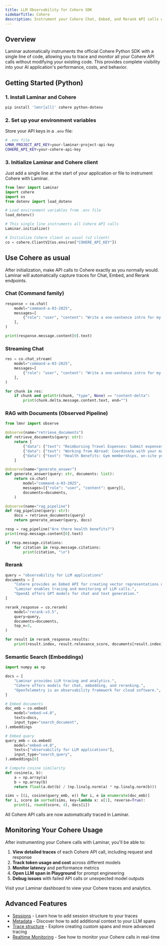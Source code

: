 ```yaml
---
title: LLM Observability for Cohere SDK
sidebarTitle: Cohere
description: Instrument your Cohere Chat, Embed, and Rerank API calls with Laminar
---
```


## Overview

Laminar automatically instruments the official Cohere Python SDK with a single line of code, allowing you to trace and monitor all your Cohere API calls without modifying your existing code. This provides complete visibility into your AI application's performance, costs, and behavior.

## Getting Started (Python)

### 1. Install Laminar and Cohere

```bash
pip install 'lmnr[all]' cohere python-dotenv
```

### 2. Set up your environment variables

Store your API keys in a `.env` file:

```bash
# .env file
LMNR_PROJECT_API_KEY=your-laminar-project-api-key
COHERE_API_KEY=your-cohere-api-key
```

### 3. Initialize Laminar and Cohere client

Just add a single line at the start of your application or file to instrument Cohere with Laminar.

```python
from lmnr import Laminar
import cohere
import os
from dotenv import load_dotenv

# Load environment variables from .env file
load_dotenv()

# This single line instruments all Cohere API calls
Laminar.initialize()

# Initialize Cohere client as usual (v2 client)
co = cohere.ClientV2(os.environ["COHERE_API_KEY"])
```

## Use Cohere as usual

After initialization, make API calls to Cohere exactly as you normally would. Laminar will automatically capture traces for Chat, Embed, and Rerank endpoints.

### Chat (Command family)

```python
response = co.chat(
    model="command-a-03-2025",
    messages=[
        {"role": "user", "content": "Write a one-sentence intro for my new startup teammates."}
    ],
)

print(response.message.content[0].text)
```

### Streaming Chat

```python
res = co.chat_stream(
    model="command-a-03-2025",
    messages=[
        {"role": "user", "content": "Write a one-sentence intro for my new startup teammates."}
    ],
)

for chunk in res:
    if chunk and getattr(chunk, "type", None) == "content-delta":
        print(chunk.delta.message.content.text, end="")
```

### RAG with Documents (Observed Pipeline)

```python
from lmnr import observe

@observe(name="retrieve_documents")
def retrieve_documents(query: str):
    return [
        {"data": {"text": "Reimbursing Travel Expenses: Submit expenses via the finance tool."}},
        {"data": {"text": "Working from Abroad: Coordinate with your manager and keep core hours."}},
        {"data": {"text": "Health Benefits: Gym memberships, on-site yoga, and health insurance."}},
    ]

@observe(name="generate_answer")
def generate_answer(query: str, documents: list):
    return co.chat(
        model="command-a-03-2025",
        messages=[{"role": "user", "content": query}],
        documents=documents,
    )

@observe(name="rag_pipeline")
def rag_pipeline(query: str):
    docs = retrieve_documents(query)
    return generate_answer(query, docs)

resp = rag_pipeline("Are there health benefits?")
print(resp.message.content[0].text)

if resp.message.citations:
    for citation in resp.message.citations:
        print(citation, "\n")
```

### Rerank

```python
query = "observability for LLM applications"
documents = [
    "Cohere provides an Embed API for creating vector representations of text.",
    "Laminar enables tracing and monitoring of LLM calls.",
    "OpenAI offers GPT models for chat and text generation."
]

rerank_response = co.rerank(
    model="rerank-v3.5",
    query=query,
    documents=documents,
    top_n=3,
)

for result in rerank_response.results:
    print(result.index, result.relevance_score, documents[result.index])
```

### Semantic Search (Embeddings)

```python
import numpy as np

docs = [
    "Laminar provides LLM tracing and analytics.",
    "Cohere offers models for chat, embedding, and reranking.",
    "OpenTelemetry is an observability framework for cloud software.",
]

# Embed documents
doc_emb = co.embed(
    model="embed-v4.0",
    texts=docs,
    input_type="search_document",
).embeddings

# Embed query
query_emb = co.embed(
    model="embed-v4.0",
    texts=["observability for LLM applications"],
    input_type="search_query",
).embeddings[0]

# Compute cosine similarity
def cosine(a, b):
    a = np.array(a)
    b = np.array(b)
    return float(a.dot(b) / (np.linalg.norm(a) * np.linalg.norm(b)))

sims = [(i, cosine(query_emb, e)) for i, e in enumerate(doc_emb)]
for i, score in sorted(sims, key=lambda x: x[1], reverse=True):
    print(i, round(score, 4), docs[i])
```

All Cohere API calls are now automatically traced in Laminar.

## Monitoring Your Cohere Usage

After instrumenting your Cohere calls with Laminar, you'll be able to:

1. **View detailed traces** of each Cohere API call, including request and response
2. **Track token usage and cost** across different models
3. **Monitor latency** and performance metrics
4. **Open LLM span in Playground** for prompt engineering
5. **Debug issues** with failed API calls or unexpected model outputs

Visit your Laminar dashboard to view your Cohere traces and analytics.

## Advanced Features

- [Sessions](/tracing/structure/session) - Learn how to add session structure to your traces
- [Metadata](/tracing/structure/metadata) - Discover how to add additional context to your LLM spans
- [Trace structure](/tracing/structure) - Explore creating custom spans and more advanced tracing
- [Realtime Monitoring](/tracing/realtime) - See how to monitor your Cohere calls in real-time


